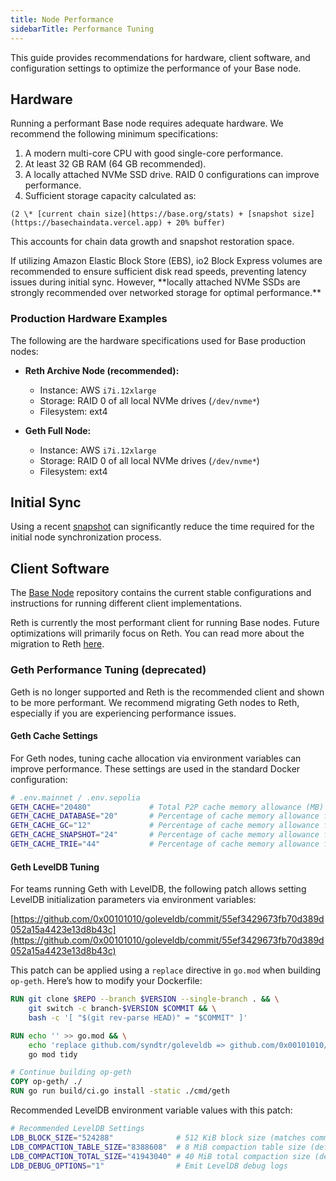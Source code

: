 ```yaml
---
title: Node Performance
sidebarTitle: Performance Tuning
---
```


This guide provides recommendations for hardware, client software, and configuration settings to optimize the performance of your Base node.

## Hardware

Running a performant Base node requires adequate hardware. We recommend the following minimum specifications:

1. A modern multi-core CPU with good single-core performance.  
2. At least 32 GB RAM (64 GB recommended).  
3. A locally attached NVMe SSD drive. RAID 0 configurations can improve performance.  
4. Sufficient storage capacity calculated as:  

  ```
  (2 \* [current chain size](https://base.org/stats) + [snapshot size](https://basechaindata.vercel.app) + 20% buffer)
  ```

  This accounts for chain data growth and snapshot restoration space.

<Note>
If utilizing Amazon Elastic Block Store (EBS), io2 Block Express volumes are recommended to ensure sufficient disk read speeds, preventing latency issues during initial sync. However, **locally attached NVMe SSDs are strongly recommended over networked storage for optimal performance.**
</Note>

### Production Hardware Examples

The following are the hardware specifications used for Base production nodes:

- **Reth Archive Node (recommended):**
    - Instance: AWS `i7i.12xlarge`  
    - Storage: RAID 0 of all local NVMe drives (`/dev/nvme*`)  
    - Filesystem: ext4  

- **Geth Full Node:**
    - Instance: AWS `i7i.12xlarge`  
    - Storage: RAID 0 of all local NVMe drives (`/dev/nvme*`)  
    - Filesystem: ext4  

## Initial Sync

Using a recent [snapshot](/base-chain/node-operators/snapshots) can significantly reduce the time required for the initial node synchronization process.

## Client Software

The [Base Node](https://github.com/base/node) repository contains the current stable configurations and instructions for running different client implementations.

Reth is currently the most performant client for running Base nodes. Future optimizations will primarily focus on Reth. You can read more about the migration to Reth [here](https://blog.base.dev/scaling-base-with-reth).

### Geth Performance Tuning (deprecated)

<Warning>
Geth is no longer supported and Reth is the recommended client and shown to be more performant. We recommend migrating Geth nodes to Reth, especially if you are experiencing performance issues.
</Warning>

#### Geth Cache Settings

For Geth nodes, tuning cache allocation via environment variables can improve performance. These settings are used in the standard Docker configuration:

```bash
# .env.mainnet / .env.sepolia
GETH_CACHE="20480"             # Total P2P cache memory allowance (MB) (default: 1024)
GETH_CACHE_DATABASE="20"       # Percentage of cache memory allowance for database IO (default: 75)
GETH_CACHE_GC="12"             # Percentage of cache memory allowance for garbage collection (default: 25)
GETH_CACHE_SNAPSHOT="24"       # Percentage of cache memory allowance for snapshot caching (default: 10)
GETH_CACHE_TRIE="44"           # Percentage of cache memory allowance for trie caching (default: 25)
```

#### Geth LevelDB Tuning

For teams running Geth with LevelDB, the following patch allows setting LevelDB initialization parameters via environment variables:

[https://github.com/0x00101010/goleveldb/commit/55ef3429673fb70d389d052a15a4423e13d8b43c](https://github.com/0x00101010/goleveldb/commit/55ef3429673fb70d389d052a15a4423e13d8b43c)

This patch can be applied using a `replace` directive in `go.mod` when building `op-geth`. Here’s how to modify your Dockerfile:

```dockerfile
RUN git clone $REPO --branch $VERSION --single-branch . && \
    git switch -c branch-$VERSION $COMMIT && \
    bash -c '[ "$(git rev-parse HEAD)" = "$COMMIT" ]'

RUN echo '' >> go.mod && \
    echo 'replace github.com/syndtr/goleveldb => github.com/0x00101010/goleveldb v1.0.4-param-customization' >> go.mod && \
    go mod tidy

# Continue building op-geth
COPY op-geth/ ./
RUN go run build/ci.go install -static ./cmd/geth
```

Recommended LevelDB environment variable values with this patch:

```bash
# Recommended LevelDB Settings
LDB_BLOCK_SIZE="524288"              # 512 KiB block size (matches common RAID 0 chunk sizes)
LDB_COMPACTION_TABLE_SIZE="8388608"  # 8 MiB compaction table size (default: 2 MiB)
LDB_COMPACTION_TOTAL_SIZE="41943040" # 40 MiB total compaction size (default: 8 MiB)
LDB_DEBUG_OPTIONS="1"                # Emit LevelDB debug logs
```

